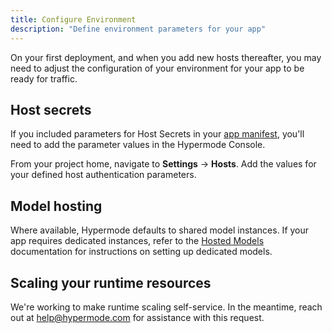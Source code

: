 ```yaml
---
title: Configure Environment
description: "Define environment parameters for your app"
---
```


On your first deployment, and when you add new hosts thereafter, you may need to
adjust the configuration of your environment for your app to be ready for
traffic.

## Host secrets

If you included parameters for Host Secrets in your
[app manifest](/modus/app-manifest), you'll need to add the parameter values in
the Hypermode Console.

From your project home, navigate to **Settings** → **Hosts**. Add the values for
your defined host authentication parameters.

## Model hosting

Where available, Hypermode defaults to shared model instances. If your app
requires dedicated instances, refer to the [Hosted Models](/hosted-models)
documentation for instructions on setting up dedicated models.

## Scaling your runtime resources

We're working to make runtime scaling self-service. In the meantime, reach out
at [help@hypermode.com](mailto:help@hypermode.com) for assistance with this
request.
